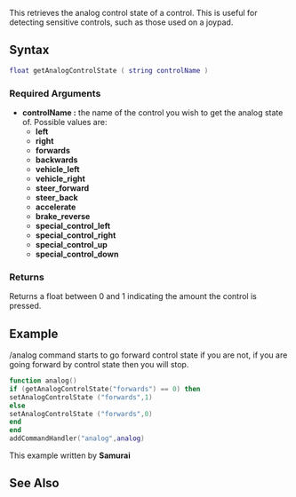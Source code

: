 
{{Client function}}
This retrieves the analog control state of a control.  This is useful for detecting sensitive controls, such as those used on a joypad.

==Syntax==
<syntaxhighlight lang="lua">float getAnalogControlState ( string controlName )</syntaxhighlight>

===Required Arguments===
*'''controlName :''' the name of the control you wish to get the analog state of.  Possible values are:
**'''left'''
**'''right'''
**'''forwards'''
**'''backwards'''
**'''vehicle_left'''
**'''vehicle_right'''
**'''steer_forward'''
**'''steer_back'''
**'''accelerate'''
**'''brake_reverse'''
**'''special_control_left'''
**'''special_control_right'''
**'''special_control_up'''
**'''special_control_down'''

===Returns===
Returns a float between 0 and 1 indicating the amount the control is pressed.

==Example==
/analog command starts to go forward control state if you are not, if you are going forward by control state then you will stop.
<syntaxhighlight lang="lua">
function analog()
if (getAnalogControlState("forwards") == 0) then
setAnalogControlState ("forwards",1)
else
setAnalogControlState ("forwards",0)
end
end
addCommandHandler("analog",analog)
</syntaxhighlight>
This example written by '''Samurai'''

==See Also==
{{Client input functions}}